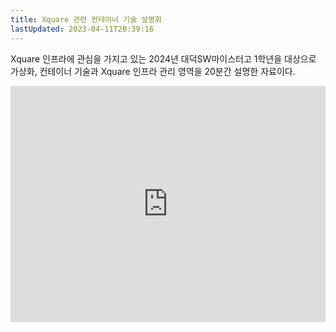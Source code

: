```yaml
---
title: Xquare 관련 컨테이너 기술 설명회
lastUpdated: 2023-04-11T20:39:16
---
```


Xquare 인프라에 관심을 가지고 있는 2024년 대덕SW마이스터고 1학년을 대상으로<br/>
가상화, 컨테이너 기술과 Xquare 인프라 관리 영역을 20분간 설명한 자료이다.


<div style="position: relative; padding-bottom: 75%; overflow: hidden;" class="iframe-slideshare-16x9">    
    <iframe style="position: absolute; top: 0; width: 100%; height: 100%;" src="https://www.slideshare.net/slideshow/embed_code/key/kO5y1Eu3WFoLIW?startSlide=1" 
        frameborder="0" 
        marginwidth="0" 
        marginheight="0" 
        scrolling="no" 
        allowfullscreen> 
    </iframe>
</div>